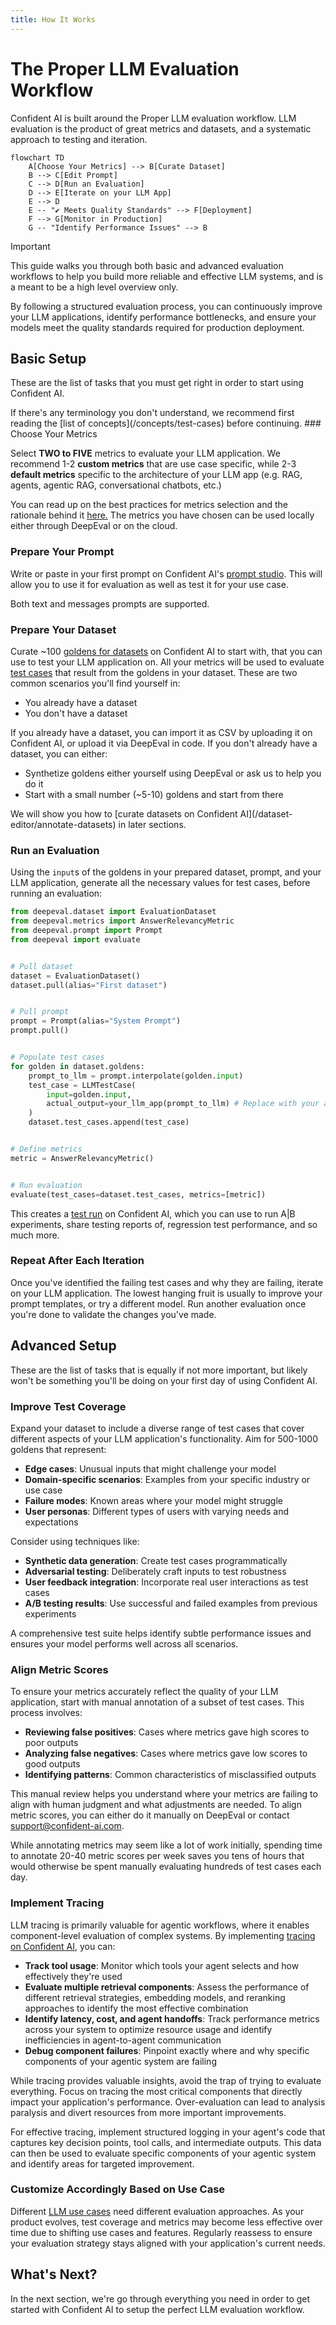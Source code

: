 ```yaml
---
title: How It Works
---
```



# The Proper LLM Evaluation Workflow

Confident AI is built around the Proper LLM evaluation workflow. LLM evaluation is the product of great metrics and datasets, and a systematic approach to testing and iteration.

```mermaid
flowchart TD
    A[Choose Your Metrics] --> B[Curate Dataset]
    B --> C[Edit Prompt]
    C --> D[Run an Evaluation]
    D --> E[Iterate on your LLM App]
    E --> D
    E -- "✔️ Meets Quality Standards" --> F[Deployment]
    F --> G[Monitor in Production]
    G -- "Identify Performance Issues" --> B
```

> [!IMPORTANT]
>
> This guide walks you through both basic and advanced evaluation workflows to help you build more reliable and effective LLM systems, and is a meant to be a high level overview only.

By following a structured evaluation process, you can continuously improve your LLM applications, identify performance bottlenecks, and ensure your models meet the quality standards required for production deployment.

## Basic Setup

These are the list of tasks that you must get right in order to start using Confident AI.

<Callout>
  If there's any terminology you don't understand, we recommend first reading
  the [list of concepts](/concepts/test-cases) before continuing.
</Callout>

<Steps>
### Choose Your Metrics

Select **TWO to FIVE** metrics to evaluate your LLM application. We recommend 1-2 **custom metrics** that are use case specific, while 2-3 **default metrics** specific to the architecture of your LLM app (e.g. RAG, agents, agentic RAG, conversational chatbots, etc.)

You can read up on the best practices for metrics selection and the rationale behind it [here.](/concepts/metrics#choosing-the-right-metrics) The metrics you have chosen can be used locally either through DeepEval or on the cloud.

### Prepare Your Prompt

Write or paste in your first prompt on Confident AI's [prompt studio](/prompt-studio/overview). This will allow you to use it for evaluation as well as test it for your use case.

Both text and messages prompts are supported.

### Prepare Your Dataset

Curate ~100 [goldens for datasets](/concepts/datasets) on Confident AI to start with, that you can use to test your LLM application on. All your metrics will be used to evaluate [test cases](/concepts/test-cases) that result from the goldens in your dataset. These are two common scenarios you'll find yourself in:

- You already have a dataset
- You don't have a dataset

If you already have a dataset, you can import it as CSV by uploading it on Confident AI, or upload it via DeepEval in code. If you don't already have a dataset, you can either:

- Synthetize goldens either yourself using DeepEval or ask us to help you do it
- Start with a small number (~5-10) goldens and start from there

<Callout type="warning">
  We will show you how to [curate datasets on Confident
  AI](/dataset-editor/annotate-datasets) in later sections.
</Callout>

### Run an Evaluation

Using the `input`s of the goldens in your prepared dataset, prompt, and your LLM application, generate all the necessary values for test cases, before running an evaluation:

```python showLineNumbers copy
from deepeval.dataset import EvaluationDataset
from deepeval.metrics import AnswerRelevancyMetric
from deepeval.prompt import Prompt
from deepeval import evaluate


# Pull dataset
dataset = EvaluationDataset()
dataset.pull(alias="First dataset")


# Pull prompt
prompt = Prompt(alias="System Prompt")
prompt.pull()


# Populate test cases
for golden in dataset.goldens:
    prompt_to_llm = prompt.interpolate(golden.input)
    test_case = LLMTestCase(
        input=golden.input,
        actual_output=your_llm_app(prompt_to_llm) # Replace with your app
    )
    dataset.test_cases.append(test_case)


# Define metrics
metric = AnswerRelevancyMetric()


# Run evaluation
evaluate(test_cases=dataset.test_cases, metrics=[metric])
```

This creates a [test run](/concepts/test-runs) on Confident AI, which you can use to run A|B experiments, share testing reports of, regression test performance, and so much more.

### Repeat After Each Iteration

Once you've identified the failing test cases and why they are failing, iterate on your LLM application. The lowest hanging fruit is usually to improve your prompt templates, or try a different model. Run another evaluation once you're done to validate the changes you've made.

</Steps>

## Advanced Setup

These are the list of tasks that is equally if not more important, but likely won't be something you'll be doing on your first day of using Confident AI.

<Steps>

### Improve Test Coverage

Expand your dataset to include a diverse range of test cases that cover different aspects of your LLM application's functionality. Aim for 500-1000 goldens that represent:

- **Edge cases**: Unusual inputs that might challenge your model
- **Domain-specific scenarios**: Examples from your specific industry or use case
- **Failure modes**: Known areas where your model might struggle
- **User personas**: Different types of users with varying needs and expectations

Consider using techniques like:

- **Synthetic data generation**: Create test cases programmatically
- **Adversarial testing**: Deliberately craft inputs to test robustness
- **User feedback integration**: Incorporate real user interactions as test cases
- **A/B testing results**: Use successful and failed examples from previous experiments

A comprehensive test suite helps identify subtle performance issues and ensures your model performs well across all scenarios.

### Align Metric Scores

To ensure your metrics accurately reflect the quality of your LLM application, start with manual annotation of a subset of test cases. This process involves:

- **Reviewing false positives**: Cases where metrics gave high scores to poor outputs
- **Analyzing false negatives**: Cases where metrics gave low scores to good outputs
- **Identifying patterns**: Common characteristics of misclassified outputs

This manual review helps you understand where your metrics are failing to align with human judgment and what adjustments are needed. To align metric scores, you can either do it manually on DeepEval or contact support@confident-ai.com.

<Callout type="info">
  While annotating metrics may seem like a lot of work initially, spending time
  to annotate 20-40 metric scores per week saves you tens of hours that would
  otherwise be spent manually evaluating hundreds of test cases each day.
</Callout>

### Implement Tracing

LLM tracing is primarily valuable for agentic workflows, where it enables component-level evaluation of complex systems. By implementing [tracing on Confident AI](/llm-observability/llm-tracing), you can:

- **Track tool usage**: Monitor which tools your agent selects and how effectively they're used
- **Evaluate multiple retrieval components**: Assess the performance of different retrieval strategies, embedding models, and reranking approaches to identify the most effective combination
- **Identify latency, cost, and agent handoffs**: Track performance metrics across your system to optimize resource usage and identify inefficiencies in agent-to-agent communication
- **Debug component failures**: Pinpoint exactly where and why specific components of your agentic system are failing

<Callout type="warning">
  While tracing provides valuable insights, avoid the trap of trying to evaluate
  everything. Focus on tracing the most critical components that directly impact
  your application's performance. Over-evaluation can lead to analysis paralysis
  and divert resources from more important improvements.
</Callout>

For effective tracing, implement structured logging in your agent's code that captures key decision points, tool calls, and intermediate outputs. This data can then be used to evaluate specific components of your agentic system and identify areas for targeted improvement.

### Customize Accordingly Based on Use Case

Different [LLM use cases](/llm-use-cases) need different evaluation approaches. As your product evolves, test coverage and metrics may become less effective over time due to shifting use cases and features. Regularly reassess to ensure your evaluation strategy stays aligned with your application's current needs.

</Steps>

## What's Next?

In the next section, we're go through everything you need in order to get started with Confident AI to setup the perfect LLM evaluation workflow.
